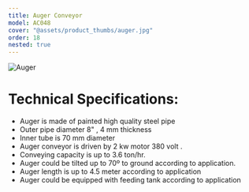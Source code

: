 ```yaml
---
title: Auger Conveyor
model: AC048
cover: "@assets/product_thumbs/auger.jpg"
order: 18
nested: true
---
```



<ProductTabs />

![Auger](@assets/article_images/auger_conveyor/auger_04.jpg)

# Technical Specifications:

-   Auger is made of painted high quality steel pipe
-   Outer pipe diameter 8" , 4 mm thickness
-   Inner tube is 70 mm diameter
-   Auger conveyor is driven by 2 kw motor 380 volt .
-   Conveying capacity is up to 3.6 ton/hr.
-   Auger could be tilted up to 70º to ground according to application.
-   Auger length is up to 4.5 meter according to application
-   Auger could be equipped with feeding tank according to application
